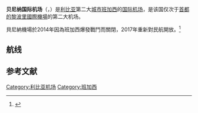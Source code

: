 {{Infobox Airport 
| airport_name = <center>贝尼纳国际机场<br><small>{{rtl-lang|ar|مطار بنينة الدولي}}</small></center>
| nativename   = 
| photo       = Benina International Airport.jpg
| caption      = 
| IATA         = BEN
| ICAO         = HLLB| type = [[民用航空|民用]]
| owner        = 
| run by = 民用航空和气象局
| city   = [[利比亚|利比亚]][[班加西|班加西]]
| location     = [[贝尼纳|贝尼纳]]
| elevation  = 132米
| coordinates  = {{Coord|32|05|49|N|20|16|10|E|type:airport|display=inline,title}}
| website      = 
| metric-elev  = 
| metric-rwy   = 
| r1-number    = 15R/33L
| r1-length-f  = 11,731
| r1-length-m  = 3,576
| r1-surface   = Asphalt
| r2-number    = 15L/33R
| r2-length-f  = 11,732
| r2-length-m  = 3,576
| r2-surface   = Asphalt
| stat-year    = 
| stat1-header = 
| stat1-data   = 
| stat2-header = 
| stat2-data   = 
| footnotes    = 
}}

'''贝尼纳国际机场'''（{{lang-ar|مطار بنينة الدولي}}，{{Airport codes|BEN|HLLB}}）是[[利比亚|利比亚]]第二大[[城市|城市]][[班加西|班加西]]的[[国际机场|国际]][[机场|机场]]，是该国仅次于[[首都|首都]][[的黎波里國際機場|的黎波里國際機場]]的第二大机场。

貝尼納機場於2014年因為班加西爆發戰鬥而關閉，2017年重新對民航開放。<ref>{{Cite web |url=https://www.egypttoday.com/Article/9/8991/Benina-airport-receives-first-Libyan-Airlines-Umrah-flight |title=Benina airport receives first Libyan Airlines Umrah flight |accessdate=2017-06-30 |archive-date=2018-09-09 |archive-url=https://web.archive.org/web/20180909160619/http://www.egypttoday.com/Article/9/8991/Benina-airport-receives-first-Libyan-Airlines-Umrah-flight |dead-url=no }}</ref>

==航线==
{{Airport-dest-list
|[[Afriqiyah_Airways|Afriqiyah Airways]]|[[的黎波里|的黎波里]]
|[[Air_Libya|Air Libya]]|[[的黎波里|的黎波里]]
|[[Air_One_Nine|Air One Nine]]|[[的黎波里|的黎波里]]
|[[Alajnihah_Airways|Alajnihah Airways]]|[[的黎波里|的黎波里]]
|[[Buraq_Air|Buraq Air]]|[[阿勒颇|阿勒颇]], [[亚历山大港|亚历山大港]],[[伊斯坦布尔|伊斯坦布尔]]（[[阿塔图尔克国际机场|阿塔图尔克]]）,[[米苏拉塔|米苏拉塔]],[[的黎波里|的黎波里]]
|[[埃及航空|埃及航空]]|[[开罗|开罗]]
|[[埃及航空|埃及航空]]下属的[[埃及航空快递|埃及航空快递]]|[[亚历山大港|亚历山大港]]
|[[Ghadames_Air_Transport|Ghadames Air Transport]]|Kufra,[[米苏拉塔|米苏拉塔]],[[塞卜哈|塞卜哈]],[[的黎波里|的黎波里]]
|[[利比亚航空|利比亚航空]]|[[亚历山大港|亚历山大港]],[[安曼|安曼]],[[开罗|开罗]],[[大马士革|大马士革]],[[迪拜|迪拜]],[[伊斯坦布尔|伊斯坦布尔]]（[[阿塔图尔克国际机场|阿塔图尔克]]）,Kufra,[[罗马－菲乌米奇诺机场|罗马(菲乌米奇诺)]], [[塞卜哈|塞卜哈]], [[的黎波里|的黎波里]],[[突尼斯市|突尼斯市]]
|[[Nayzak_Air_Transport|Nayzak Air Transport]]|[[的黎波里|的黎波里]], 突尼斯市
|[[皇家约旦航空|皇家约旦航空]]|[[安曼|安曼]]
|[[突尼斯航空|突尼斯航空]]|[[突尼斯市|突尼斯市]]
|[[土耳其航空|土耳其航空]]|[[伊斯坦布尔|伊斯坦布尔]]（[[阿塔图尔克国际机场|阿塔图尔克]]）
}}

==参考文献==
{{Reflist}}

[[Category:利比亚机场|Category:利比亚机场]]
[[Category:班加西|Category:班加西]]